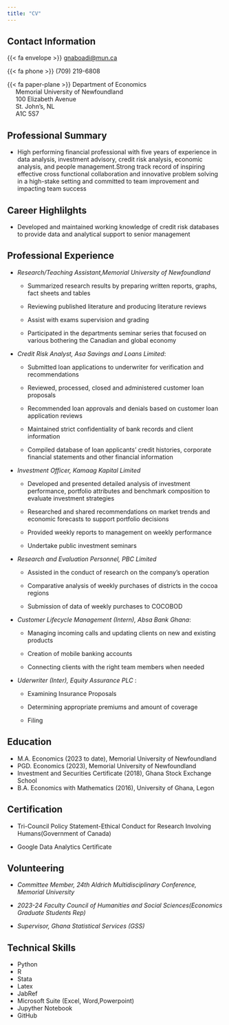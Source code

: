 ```yaml
---
title: "CV"
---
```


## Contact Information

{{< fa envelope >}} [gnaboadi\@mun.ca](mailto:gnaboadi@mun.ca)

{{< fa phone >}} (709) 219-6808

{{< fa paper-plane >}} Department of Economics\
     Memorial University of Newfoundland\
     100 Elizabeth Avenue\
     St. John's, NL\
     A1C 5S7

## Professional Summary

-   High performing financial professional with five years of experience in data analysis, investment advisory, credit risk analysis, economic analysis, and people management.Strong track record of inspiring effective cross functional collaboration and innovative problem solving in a high-stake setting and committed to team improvement and impacting team success

## Career Highlilghts

-   Developed and maintained working knowledge of credit risk databases to provide data and analytical support to senior management

## Professional Experience

-   *Research/Teaching Assistant,Memorial University of Newfoundland*

    -   Summarized research results by preparing written reports, graphs, fact sheets and tables

    -   Reviewing published literature and producing literature reviews

    -   Assist with exams supervision and grading

    -   Participated in the departments seminar series that focused on various bothering the Canadian and global economy

-   *Credit Risk Analyst, Asa Savings and Loans Limited*:

    -   Submitted loan applications to underwriter for verification and recommendations
    
    -   Reviewed, processed, closed and administered customer loan proposals
    
    -   Recommended loan approvals and denials based on customer loan application reviews
    
    -   Maintained strict confidentiality of bank records and client information
    
    -   Compiled database of loan applicants' credit histories, corporate financial statements and other financial information
    
    
    
-   *Investment Officer, Kamaag Kapital Limited*

    -   Developed and presented detailed analysis of investment performance, portfolio attributes and benchmark composition to evaluate investment strategies
    
    -   Researched and shared recommendations on market trends and economic forecasts to support portfolio decisions
    
    -   Provided weekly reports to management on weekly performance
    
    -   Undertake public investment seminars
    

-   *Research and Evaluation Personnel, PBC Limited*

    -   Assisted in the conduct of research on the company's operation
    
    -   Comparative analysis of weekly purchases of districts in the cocoa regions
    
    -   Submission of data of weekly purchases to COCOBOD

-   *Customer Lifecycle Management (Intern), Absa Bank Ghana*:

    - 	Managing incoming calls and updating clients on new and existing products
    
    -   Creation of mobile banking accounts
    
    -   Connecting clients with the right team members when needed
    
    
-   *Uderwriter (Inter), Equity Assurance PLC* :

    -  Examining Insurance Proposals
    
    -  Determining appropriate premiums and amount of coverage
    
    -  Filing

## Education

-   M.A. Economics (2023 to date), Memorial University of Newfoundland\
-   PGD. Economics (2023), Memorial University of Newfoundland
-   Investment and Securities Certificate (2018), Ghana Stock Exchange School
-   B.A. Economics with Mathematics (2016), University of Ghana, Legon

## Certification

- Tri-Council Policy Statement-Ethical Conduct for Research Involving Humans(Government of Canada)

- Google Data Analytics Certificate

## Volunteering

-   *Committee Member, 24th Aldrich Multidisciplinary Conference, Memorial University*

-   *2023-24 Faculty Council of Humanities and Social Sciences(Economics Graduate Students Rep)*

-   *Supervisor, Ghana Statistical Services (GSS)*



## Technical Skills
- Python
- R
- Stata
- Latex
- JabRef
- Microsoft Suite (Excel, Word,Powerpoint)
- Jupyther Notebook
- GitHub   


